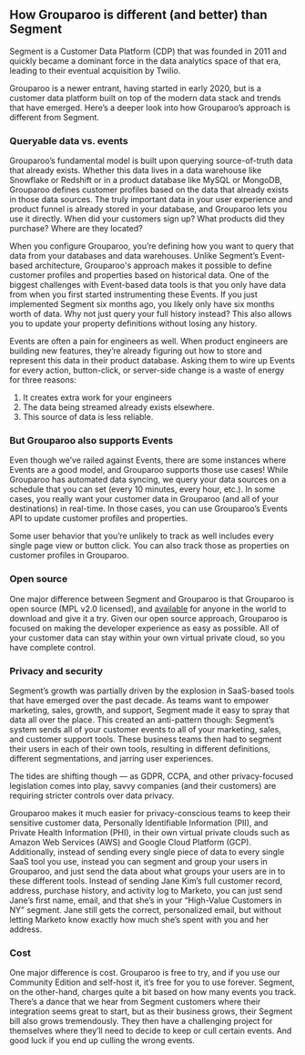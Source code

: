 ## How Grouparoo is different (and better) than Segment

Segment is a Customer Data Platform (CDP) that was founded in 2011 and quickly became a dominant force in the data analytics space of that era, leading to their eventual acquisition by Twilio.

Grouparoo is a newer entrant, having started in early 2020, but is a customer data platform built on top of the modern data stack and trends that have emerged. Here’s a deeper look into how Grouparoo’s approach is different from Segment.

### Queryable data vs. events

Grouparoo’s fundamental model is built upon querying source-of-truth data that already exists. Whether this data lives in a data warehouse like Snowflake or Redshift or in a product database like MySQL or MongoDB, Grouparoo defines customer profiles based on the data that already exists in those data sources. The truly important data in your user experience and product funnel is already stored in your database, and Grouparoo lets you use it directly. When did your customers sign up? What products did they purchase? Where are they located?

When you configure Grouparoo, you’re defining how you want to query that data from your databases and data warehouses. Unlike Segment’s Event-based architecture, Grouparoo's approach makes it possible to define customer profiles and properties based on historical data. One of the biggest challenges with Event-based data tools is that you only have data from when you first started instrumenting these Events. If you just implemented Segment six months ago, you likely only have six months worth of data. Why not just query your full history instead? This also allows you to update your property definitions without losing any history.

Events are often a pain for engineers as well. When product engineers are building new features, they’re already figuring out how to store and represent this data in their product database. Asking them to wire up Events for every action, button-click, or server-side change is a waste of energy for three reasons:

1. It creates extra work for your engineers
2. The data being streamed already exists elsewhere.
3. This source of data is less reliable.

### But Grouparoo also supports Events

Even though we’ve railed against Events, there are some instances where Events are a good model, and Grouparoo supports those use cases! While Grouparoo has automated data syncing, we query your data sources on a schedule that you can set (every 10 minutes, every hour, etc.). In some cases, you really want your customer data in Grouparoo (and all of your destinations) in real-time. In those cases, you can use Grouparoo’s Events API to update customer profiles and properties.

Some user behavior that you’re unlikely to track as well includes every single page view or button click. You can also track those as properties on customer profiles in Grouparoo.

### Open source

One major difference between Segment and Grouparoo is that Grouparoo is open source (MPL v2.0 licensed), and [available](https://www.github.com/grouparoo/grouparoo) for anyone in the world to download and give it a try. Given our open source approach, Grouparoo is focused on making the developer experience as easy as possible. All of your customer data can stay within your own virtual private cloud, so you have complete control.

### Privacy and security

Segment’s growth was partially driven by the explosion in SaaS-based tools that have emerged over the past decade. As teams want to empower marketing, sales, growth, and support, Segment made it easy to spray that data all over the place. This created an anti-pattern though: Segment’s system sends all of your customer events to all of your marketing, sales, and customer support tools. These business teams then had to segment their users in each of their own tools, resulting in different definitions, different segmentations, and jarring user experiences.

The tides are shifting though — as GDPR, CCPA, and other privacy-focused legislation comes into play, savvy companies (and their customers) are requiring stricter controls over data privacy.

Grouparoo makes it much easier for privacy-conscious teams to keep their sensitive customer data, Personally Identifiable Information (PII), and Private Health Information (PHI), in their own virtual private clouds such as Amazon Web Services (AWS) and Google Cloud Platform (GCP). Additionally, instead of sending every single piece of data to every single SaaS tool you use, instead you can segment and group your users in Grouparoo, and just send the data about what groups your users are in to these different tools. Instead of sending Jane Kim’s full customer record, address, purchase history, and activity log to Marketo, you can just send Jane’s first name, email, and that she’s in your “High-Value Customers in NY” segment. Jane still gets the correct, personalized email, but without letting Marketo know exactly how much she’s spent with you and her address.

### Cost

One major difference is cost. Grouparoo is free to try, and if you use our Community Edition and self-host it, it’s free for you to use forever. Segment, on the other-hand, charges quite a bit based on how many events you track. There’s a dance that we hear from Segment customers where their integration seems great to start, but as their business grows, their Segment bill also grows tremendously. They then have a challenging project for themselves where they’ll need to decide to keep or cull certain events. And good luck if you end up culling the wrong events.
